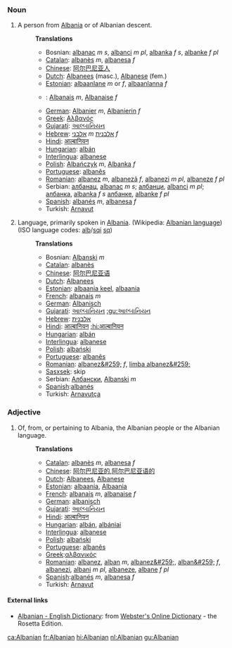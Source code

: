 ===Noun===
#A person from [[Albania]] or of Albanian descent.
#:'''Translations'''
#:*Bosnian: [[albanac]] ''m s'', [[albanci]] ''m pl'', [[albanka]] ''f s'', [[albanke]] ''f pl''
#:*[[Catalan]]: [[albanès]] ''m'', [[albanesa]] ''f''
#:*[[Chinese]]: [[阿尔巴尼亚人]]
#:*[[Dutch]]:  [[Albanees]] (masc.), [[Albanese]] (fem.)
#:*[[Estonian]]: [[albaanlane]] ''m'' or ''f'', [[albaanlanna]] ''f''
#:*{{fr}}: [[Albanais]] ''m'', [[Albanaise]] ''f''
#:*[[German]]: [[Albanier]] ''m'', [[Albanierin]] ''f''
#:*[[Greek]]: [[Αλβανός]]
#:*[[Gujarati]]: [[આલ્બાનિયન]]
#:*[[Hebrew]]: [[אלבני]] ''m'' [[אלבנית]] ''f''
#:*[[Hindi]]: [[आल्बानियन]]
#:*[[Hungarian]]: [[albán]]
#:*[[Interlingua]]: [[albanese]]
#:*[[Polish]]: [[Albańczyk]] ''m'', [[Albanka]] ''f''
#:*[[Portuguese]]: [[albanês]]
#:*[[Romanian]]: [[albanez]] ''m'', [[albanezã]] ''f'', [[albanezi]] ''m pl'', [[albaneze]] ''f pl''
#:*Serbian: [[албанац]], [[albanac]] ''m s''; [[албанци]], [[albanci]] ''m pl''; [[албанка]], [[albanka]] ''f s'' [[албанке]], [[albanke]] ''f pl''
#:*[[Spanish]]: [[albanés]] ''m'', [[albanesa]] ''f''
#:*Turkish: [[Arnavut]]
#Language, primarily spoken in [[Albania]]. (Wikipedia: [[w:Albanian language|Albanian language]]) (ISO language codes: [[alb]]/[[sqi]]   [[sq]])
#:'''Translations'''
#:*Bosnian: [[Albanski]] ''m''
#:*[[Catalan]]: [[albanès]]
#:*[[Chinese]]: [[阿尔巴尼亚语]]
#:*[[Dutch]]: [[Albanees]]
#:*[[Estonian]]: [[albaania keel]], [[albaania]]
#:*[[French]]: [[albanais]] ''m''
#:*[[German]]: [[Albanisch]]
#:*[[Gujarati]]: [[આલ્બાનિયન]] [[:gu:આલ્બાનિયન]]
#:*[[Hebrew]]: [[אלבנית]]
#:*[[Hindi]]: [[आल्बानियन]] [[:hi:आल्बानियन]]
#:*[[Hungarian]]: [[albán]]
#:*[[Interlingua]]: [[albanese]]
#:*[[Polish]]: [[albański]]
#:*[[Portuguese]]: [[albanês]]
#:*[[Romanian]]: [[albanez&#259;]] ''f'', [[limba albanez&#259;]]
#:*[[Sasxsek]]: skip
#:*Serbian: [[Албански]], [[Albanski]] ''m''
#:*[[Spanish]]:[[albanés]]
#:*Turkish: [[Arnavutça]]

===Adjective===
#Of, from, or pertaining to Albania, the Albanian people or the Albanian language.
#:'''Translations'''
#:*[[Catalan]]: [[albanès]] ''m'', [[albanesa]] ''f''
#:*[[Chinese]]: [[阿尔巴尼亚的]],[[阿尔巴尼亚语的]]
#:*[[Dutch]]: [[Albanees]], [[Albanese]]
#:*[[Estonian]]: [[albaania]], [[Albaania]]
#:*[[French]]: [[albanais]] ''m'', [[albanaise]] ''f''
#:*[[German]]: [[albanisch]]
#:*[[Gujarati]]: [[આલ્બાનિયન]]
#:*[[Hindi]]: [[आल्बानियन]]
#:*[[Hungarian]]: [[albán]], [[albániai]]
#:*[[Interlingua]]: [[albanese]]
#:*[[Polish]]: [[albański]]
#:*[[Portuguese]]: [[albanês]]
#:*[[Greek]]:[[αλβανικός]]
#:*[[Romanian]]: [[albanez]], [[alban]] ''m'', [[albanez&#259;]], [[alban&#259;]] ''f'', [[albanezi]], [[albani]] ''m pl'', [[albaneze]], [[albane]] ''f pl''
#:*[[Spanish]]:[[albanés]] ''m'', [[albanesa]] ''f''
#:*Turkish: [[Arnavut]]

==== External links====
*[http://www.websters-online-dictionary.org/definition/Albanian-english/ Albanian - English Dictionary]: from [http://www.websters-online-dictionary.org Webster's Online Dictionary] - the Rosetta Edition.

[[ca:Albanian]]
[[fr:Albanian]]
[[hi:Albanian]]
[[nl:Albanian]]
[[gu:Albanian]]